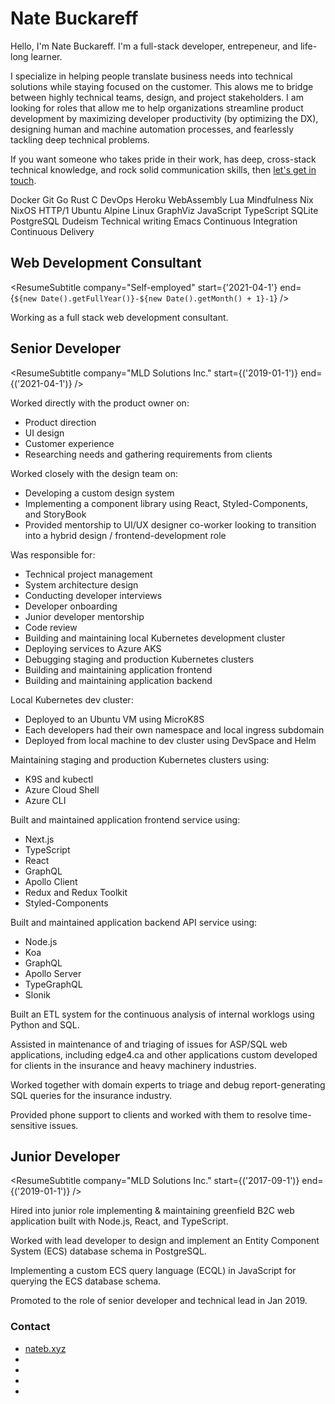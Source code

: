 
# Nate Buckareff

Hello, I'm Nate Buckareff. I'm a full-stack developer, entrepeneur, and life-long learner.

I specialize in helping people translate business needs into technical solutions while staying focused on the customer. This alows me to bridge between highly technical teams, design, and project stakeholders. I am looking for roles that allow me to help organizations streamline product development by maximizing developer productivity (by optimizing the DX), designing human and machine automation processes, and fearlessly tackling deep technical problems.


If you want someone who takes pride in their work, has deep, cross-stack technical knowledge, and rock solid communication skills, then <A href="/contact">let's get in touch</A>.

<div class="flex flex-wrap items-start justify-center gap-4 print:gap-0 mt-4">
    <SkillBubble>Docker</SkillBubble>
    <SkillBubble>Git</SkillBubble>
    <SkillBubble>Go</SkillBubble>
    <SkillBubble>Rust</SkillBubble>
    <SkillBubble>C</SkillBubble>
    <SkillBubble>DevOps</SkillBubble>
    <SkillBubble>Heroku</SkillBubble>
    <SkillBubble>WebAssembly</SkillBubble>
    <SkillBubble>Lua</SkillBubble>
    <SkillBubble>Mindfulness</SkillBubble>
    <SkillBubble>Nix</SkillBubble>
    <SkillBubble>NixOS</SkillBubble>
    <SkillBubble>HTTP/1</SkillBubble>
    <SkillBubble>Ubuntu</SkillBubble>
    <SkillBubble>Alpine Linux</SkillBubble>
    <SkillBubble>GraphViz</SkillBubble>
    <SkillBubble>JavaScript</SkillBubble>
    <SkillBubble>TypeScript</SkillBubble>
    <SkillBubble>SQLite</SkillBubble>
    <SkillBubble>PostgreSQL</SkillBubble>
    <SkillBubble>Dudeism</SkillBubble>
    <SkillBubble>Technical writing</SkillBubble>
    <SkillBubble>Emacs</SkillBubble>
    <SkillBubble>Continuous Integration</SkillBubble>
    <SkillBubble>Continuous Delivery</SkillBubble>
</div>

## Web Development Consultant


<ResumeSubtitle
    company="Self-employed"
    start={'2021-04-1'}
    end={`${new Date().getFullYear()}-${new Date().getMonth() + 1}-1`}
/>

Working as a full stack web development consultant.

## Senior Developer

<ResumeSubtitle
    company="MLD Solutions Inc."
    start={('2019-01-1')}
    end={('2021-04-1')}
/>

Worked directly with the product owner on:
- Product direction
- UI design
- Customer experience
- Researching needs and gathering requirements from clients

Worked closely with the design team on:
- Developing a custom design system
- Implementing a component library using React, Styled-Components, and StoryBook
- Provided mentorship to UI/UX designer co-worker looking to transition into a hybrid design / frontend-development role

Was responsible for:
- Technical project management
- System architecture design
- Conducting developer interviews
- Developer onboarding
- Junior developer mentorship
- Code review
- Building and maintaining local Kubernetes development cluster
- Deploying services to Azure AKS
- Debugging staging and production Kubernetes clusters
- Building and maintaining application frontend
- Building and maintaining application backend

Local Kubernetes dev cluster:
- Deployed to an Ubuntu VM using MicroK8S
- Each developers had their own namespace and local ingress subdomain
- Deployed from local machine to dev cluster using DevSpace and Helm

Maintaining staging and production Kubernetes clusters using:
- K9S and kubectl
- Azure Cloud Shell
- Azure CLI

Built and maintained application frontend service using:
- Next.js
- TypeScript
- React
- GraphQL
- Apollo Client
- Redux and Redux Toolkit
- Styled-Components

Built and maintained application backend API service using:
- Node.js
- Koa
- GraphQL
- Apollo Server
- TypeGraphQL
- Slonik

Built an ETL system for the continuous analysis of internal worklogs using Python and SQL.

Assisted in maintenance of and triaging of issues for ASP/SQL web applications, including edge4.ca and other applications custom developed for clients in the insurance and heavy machinery industries.

Worked together with domain experts to triage and debug report-generating SQL queries for the insurance industry.

Provided phone support to clients and worked with them to resolve time-sensitive issues.

## Junior Developer

<ResumeSubtitle
    company="MLD Solutions Inc."
    start={('2017-09-1')}
    end={('2019-01-1')}
/>

Hired into junior role implementing & maintaining greenfield B2C web application built with Node.js, React, and TypeScript.

Worked with lead developer to design and implement an Entity Component System (ECS) database schema in PostgreSQL.

Implementing a custom ECS query language (ECQL) in JavaScript for querying the ECS database schema.

Promoted to the role of senior developer and technical lead in Jan 2019.


<div class="hidden print:block break-after-page mb-8 text-lg">
    <h3>Contact</h3>
    <ul>
        <li>
            <a href="https://nateb.xyz">nateb.xyz</a>
        </li>
        <li>
            <ObfuscatedLink
                href="bb8449d54032c200b49949cd466ac34cbc9d12cb527c884da69356c4416d8b49"
                text="b49949cd466ac34cbc9d12cb527c884da69356c4416d8b49"
                secretKey={props.secretKey}
            />
        </li>
        <li>
            <ObfuscatedLink
                href="bb8449d54032c200a4874a8b5f618344b69454cb1d6b8242fc99538a5d69994afe9248c658699f4ab59610950b6ad81de4c109911c"
                text="bf9953ce566c8441fd9352c81c618300bd9149c01e6a984cb8914fc0556ec01feb9208970439d91b"
                secretKey={props.secretKey}
            />
        </li>
        <li>
            <ObfuscatedLink
                href="be9154c94767d741b284588b517d8e44b28258c355488a42b299518b506780"
                text="bd9149c01d6a984cb8914fc0556ead48be9154c91d6b8242"
                secretKey={props.secretKey}
            />
        </li>
        <li>
            <ObfuscatedLink
                href="a795519f1839d81eeac70d9c0a31db1e"
                text="f8c11d900231cd18e3c9109c0a3edc"
                secretKey={props.secretKey}
            />
        </li>
    </ul>
</div>
